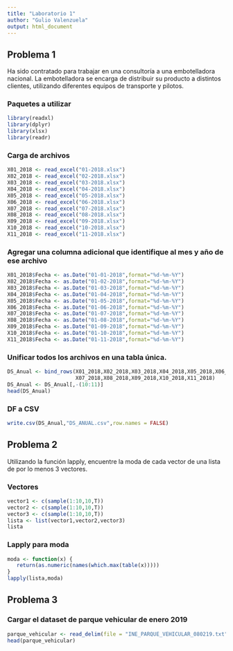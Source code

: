 ```yaml
---
title: "Laboratorio 1"
author: "Gulio Valenzuela"
output: html_document
---
```


## Problema 1

Ha sido contratado para trabajar en una consultoría a una embotelladora nacional. La
embotelladora se encarga de distribuir su producto a distintos clientes, utilizando diferentes
equipos de transporte y pilotos.

### Paquetes a utilizar

```r
library(readxl)
library(dplyr)
library(xlsx)
library(readr)
```

### Carga de archivos

```r
X01_2018 <- read_excel("01-2018.xlsx")
X02_2018 <- read_excel("02-2018.xlsx")
X03_2018 <- read_excel("03-2018.xlsx")
X04_2018 <- read_excel("04-2018.xlsx")
X05_2018 <- read_excel("05-2018.xlsx")
X06_2018 <- read_excel("06-2018.xlsx")
X07_2018 <- read_excel("07-2018.xlsx")
X08_2018 <- read_excel("08-2018.xlsx")
X09_2018 <- read_excel("09-2018.xlsx")
X10_2018 <- read_excel("10-2018.xlsx")
X11_2018 <- read_excel("11-2018.xlsx")
```

### Agregar una columna adicional que identifique al mes y año de ese archivo

```r
X01_2018$Fecha <- as.Date("01-01-2018",format="%d-%m-%Y")
X02_2018$Fecha <- as.Date("01-02-2018",format="%d-%m-%Y")
X03_2018$Fecha <- as.Date("01-03-2018",format="%d-%m-%Y")
X04_2018$Fecha <- as.Date("01-04-2018",format="%d-%m-%Y")
X05_2018$Fecha <- as.Date("01-05-2018",format="%d-%m-%Y")
X06_2018$Fecha <- as.Date("01-06-2018",format="%d-%m-%Y")
X07_2018$Fecha <- as.Date("01-07-2018",format="%d-%m-%Y")
X08_2018$Fecha <- as.Date("01-08-2018",format="%d-%m-%Y")
X09_2018$Fecha <- as.Date("01-09-2018",format="%d-%m-%Y")
X10_2018$Fecha <- as.Date("01-10-2018",format="%d-%m-%Y")
X11_2018$Fecha <- as.Date("01-11-2018",format="%d-%m-%Y")
```


### Unificar todos los archivos en una tabla única.

```r
DS_Anual <- bind_rows(X01_2018,X02_2018,X03_2018,X04_2018,X05_2018,X06_2018,
                      X07_2018,X08_2018,X09_2018,X10_2018,X11_2018)
DS_Anual <- DS_Anual[,-(10:11)]
head(DS_Anual)
```

### DF a CSV

```r
write.csv(DS_Anual,"DS_ANUAL.csv",row.names = FALSE)
```

## Problema 2

Utilizando la función lapply, encuentre la moda de cada vector de una lista de por lo menos 3
vectores.

### Vectores

```r
vector1 <- c(sample(1:10,10,T))
vector2 <- c(sample(1:10,10,T))
vector3 <- c(sample(1:10,10,T))
lista <- list(vector1,vector2,vector3)
lista
```

### Lapply para moda

```r
moda <- function(x) {
   return(as.numeric(names(which.max(table(x)))))
}
lapply(lista,moda)
```

## Problema 3

### Cargar el dataset de parque vehicular de enero 2019

```r
parque_vehicular <- read_delim(file = "INE_PARQUE_VEHICULAR_080219.txt")
head(parque_vehicular)
```
